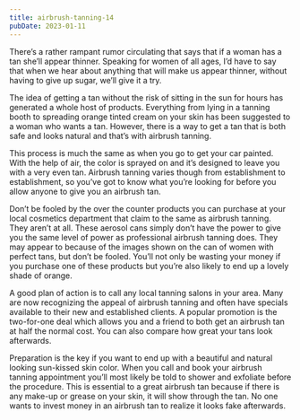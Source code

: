 ```yaml
---
title: airbrush-tanning-14
pubDate: 2023-01-11
---
```


There’s a rather rampant rumor circulating that says that if a woman has a tan she’ll appear thinner. Speaking for women of all ages, I’d have to say that when we hear about anything that will make us appear thinner, without having to give up sugar, we’ll give it a try. 

The idea of getting a tan without the risk of sitting in the sun for hours has generated a whole host of products. Everything from lying in a tanning booth to spreading orange tinted cream on your skin has been suggested to a woman who wants a tan. However, there is a way to get a tan that is both safe and looks natural and that’s with airbrush tanning.

This process is much the same as when you go to get your car painted. With the help of air, the color is sprayed on and it’s designed to leave you with a very even tan. Airbrush tanning varies though from establishment to establishment, so you’ve got to know what you’re looking for before you allow anyone to give you an airbrush tan.

Don’t be fooled by the over the counter products you can purchase at your local cosmetics department that claim to the same as airbrush tanning. They aren’t at all. These aerosol cans simply don’t have the power to give you the same level of power as professional airbrush tanning does. They may appear to because of the images shown on the can of women with perfect tans, but don’t be fooled. You’ll not only be wasting your money if you purchase one of these products but you’re also likely to end up a lovely shade of orange.

A good plan of action is to call any local tanning salons in your area. Many are now recognizing the appeal of airbrush tanning and often have specials available to their new and established clients. A popular promotion is the two-for-one deal which allows you and a friend to both get an airbrush tan at half the normal cost. You can also compare how great your tans look afterwards.

Preparation is the key if you want to end up with a beautiful and natural looking sun-kissed skin color. When you call and book your airbrush tanning appointment you’ll most likely be told to shower and exfoliate before the procedure. This is essential to a great airbrush tan because if there is any make-up or grease on your skin, it will show through the tan. No one wants to invest money in an airbrush tan to realize it looks fake afterwards.